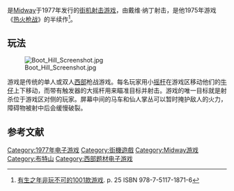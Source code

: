 {{NoteTA
| G1 = Games
}}
{{Infobox video game
| title = 布特山
| english = Boot Hill
| platforms = [[街机|街机]]
| developer = [[Midway_Games|Midway]]
| release = 1977年
| genre = [[射击游戏|射击]]
| modes = [[单人电子游戏|单人]]、[[多人电子游戏|多人]]
| cabinet = 立式
| display = 低分辨率[[黑白显示器|黑白]]
}}

{{Vgname|布特山|en=Boot Hill}}是[[Midway|Midway]]于1977年发行的[[街机|街机]][[射击游戏|射击游戏]]，由戴维·纳丁射击，是他1975年游戏《[[热火枪战|热火枪战]]》的半续作<ref>[[有生之年非玩不可的1001款游戏|有生之年非玩不可的1001款游戏]]. p. 25 ISBN 978-7-5117-1871-6</ref>。

== 玩法 ==

[[File:Boot_Hill_Screenshot.jpg|thumb]]

游戏是传统的单人或双人[[西部片|西部]]枪战游戏。每名玩家用小[[游戏摇杆|摇杆]]在游戏区移动他们的[[牛仔|牛仔]]上下移动，而带有触发器的大摇杆用来瞄准目标并射击。游戏的唯一目标就是射杀位于游戏区对侧的玩家。屏幕中间的马车和仙人掌丛可以暂时掩护敌人的火力，障碍物被射中后会缓慢破裂。{{clear}}

== 参考文献 ==
{{Reflist}}

{{DEFAULTSORT:Boot Hill}}
[[Category:1977年电子游戏|Category:1977年电子游戏]]
[[Category:街機遊戲|Category:街機遊戲]]
[[Category:Midway游戏|Category:Midway游戏]]
[[Category:布特山|Category:布特山]]
[[Category:西部题材电子游戏|Category:西部题材电子游戏]]

{{shooter-videogame-stub}}